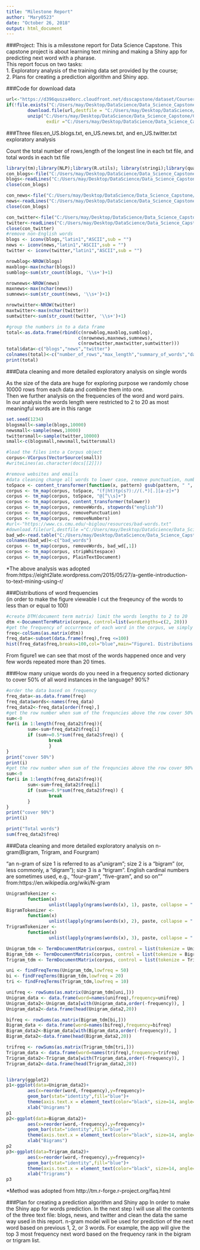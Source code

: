 ```yaml
---
title: "Milestone Report"
author: "Mary0523"
date: "October 26, 2018"
output: html_document
---
```

###Project:
This is a milesstone report for Data Science Capstone. This capstone project is about learning text mining and making a Shiny app for predicting next word with a pharase.  
This report focus on two tasks:  
1. Exploratory analysis of the training data set provided by the course;  
2. Plans for creating a prediction algorithm and Shiny app.

###Code for download data

```r
url<-"https://d396qusza40orc.cloudfront.net/dsscapstone/dataset/Coursera-SwiftKey.zip"
if(!file.exists("C:/Users/may/Desktop/DataScience/Data_Science_Capstone/Coursera-SwiftKey.zip")){
        download.file(url,destfile = "C:/Users/may/Desktop/DataScience/Data_Science_Capstone/Coursera-SwiftKey.zip",mode = 'wb')
        unzip("C:/Users/may/Desktop/DataScience/Data_Science_Capstone/Coursera-SwiftKey.zip",
               exdir ="C:/Users/may/Desktop/DataScience/Data_Science_Capstone")}
```

###Three files:en_US.blogs.txt, en_US.news.txt, and en_US.twitter.txt exploratory analysis

Count the total number of rows,length of the longest line in each txt file, and total words in each txt file
```r
library(tm);library(NLP);library(R.utils); library(stringi);library(quanteda);library(readtext);library(stringr);library(SnowballC)
con_blogs<-file("C:/Users/may/Desktop/DataScience/Data_Science_Capstone/final/en_US/en_US.blogs.txt",open="r")
blogs<-readLines("C:/Users/may/Desktop/DataScience/Data_Science_Capstone/final/en_US/en_US.blogs.txt", encoding = 'UTF-8', skipNul = TRUE)
close(con_blogs)

con_news<-file("C:/Users/may/Desktop/DataScience/Data_Science_Capstone/final/en_US/en_US.news.txt",open="r")
news<-readLines("C:/Users/may/Desktop/DataScience/Data_Science_Capstone/final/en_US/en_US.news.txt", encoding = 'UTF-8', skipNul = TRUE)
close(con_blogs)

con_twitter<-file("C:/Users/may/Desktop/DataScience/Data_Science_Capstone/final/en_US/en_US.twitter.txt",open="r")
twitter<-readLines("C:/Users/may/Desktop/DataScience/Data_Science_Capstone/final/en_US/en_US.twitter.txt", encoding = 'UTF-8', skipNul = TRUE)
close(con_twitter)
#remove non-English words
blogs <- iconv(blogs,"latin1","ASCII",sub = "")
news <- iconv(news,"latin1","ASCII",sub = "")
twitter <- iconv(twitter,"latin1","ASCII",sub = "")

nrowblog<-NROW(blogs)
maxblog<-max(nchar(blogs))
sumblog<-sum(str_count(blogs, '\\s+')+1)

nrownews<-NROW(news)
maxnews<-max(nchar(news))
sumnews<-sum(str_count(news, '\\s+')+1)

nrowtwitter<-NROW(twitter)
maxtwitter<-max(nchar(twitter))
sumtwitter<-sum(str_count(twitter, '\\s+')+1)

#group the numbers in to a data frame
total<-as.data.frame(rbind(c(nrowblog,maxblog,sumblog),
                           c(nrownews,maxnews,sumnews),
                           c(nrowtwitter,maxtwitter,sumtwitter)))
total$data<-c("blogs","news","twitter")
colnames(total)<-c("number_of_rows","max_length","summary_of_words","data")
print(total)
```

###Data cleaning and more detailed exploratory analysis on single words

As the size of the data are huge for exploring purpose we randomly chose 10000 rows from each data and combine them into one.  
Then we further analysis on the frequencies of the word and word pairs.  
In our analysis the words length were restricted to 2 to 20 as most meaningful words are in this range

```r
set.seed(1234)
blogsmall<-sample(blogs,10000)
newsmall<-sample(news,10000)
twittersmall<-sample(twitter,10000)
small<-c(blogsmall,newsmall,twittersmall)

#load the files into a Corpus object
corpus<-VCorpus(VectorSource(small))
#writeLines(as.character(docs[[2]]))

#remove websites and emails
#data cleaning change all words to lower case, remove punctuation, number, profanity, and stopwords
toSpace <- content_transformer(function(x, pattern) gsub(pattern, " ", x))
corpus <- tm_map(corpus, toSpace, "(f|ht)tp(s?)://(.*)[.][a-z]+")
corpus <- tm_map(corpus, toSpace, "@[^\\s]+")
corpus <- tm_map(corpus, content_transformer(tolower))
corpus <- tm_map(corpus, removeWords, stopwords("english"))
corpus <- tm_map(corpus, removePunctuation)
corpus <- tm_map(corpus, removeNumbers)
#url<-"https://www.cs.cmu.edu/~biglou/resources/bad-words.txt"
#download.file(url,destfile ="C:/Users/may/Desktop/DataScience/Data_Science_Capstone/bad-words.txt" )
bad_wd<-read.table("C:/Users/may/Desktop/DataScience/Data_Science_Capstone/bad-words.txt",header = F)
colnames(bad_wd)<-c("bad_words")
corpus <- tm_map(corpus, removeWords, bad_wd[,1])
corpus <- tm_map(corpus, stripWhitespace)
corpus <- tm_map(corpus, PlainTextDocument)
```
*The above analysis was adopted from:https://eight2late.wordpress.com/2015/05/27/a-gentle-introduction-to-text-mining-using-r/

###Distributions of word frequencies  
(in order to make the figure viewable I cut the freqeuncy of the words to less than or equal to 100)

```r
#create DTM(document term matrix) limit the words lengths to 2 to 20
dtm <-DocumentTermMatrix(corpus, control=list(wordLengths=c(2, 20)))
#get the frequency of occurrence of each word in the corpus, we simply sum over all rows to give column sums
freq<-colSums(as.matrix(dtm))
freq_data<-subset(data.frame(freq),freq <=100)
hist(freq_data$freq,breaks=100,col="blue",main="Figure1. Distributions of word frequencies",xlab="Word frequency")
```

From figure1 we can see that most of the words happened once and very few words repeated more than 20 times.  

###How many unique words do you need in a frequency sorted dictionary to cover 50% of all word instances in the language? 90%?
```r
#order the data based on frequency
freq_data<-as.data.frame(freq)
freq_data$words<-names(freq_data)
freq_data2<-freq_data[order(freq),]
#get the row number when sum of the frequncies above the row cover 50% of all word freq 
sum<-0
for(i in 1:length(freq_data2$freq)){
        sum<-sum+freq_data2$freq[i]
        if (sum>=0.5*sum(freq_data2$freq)) {
                break
                }
}
print("cover 50%")
print(i)
#get the row number when sum of the frequncies above the row cover 90% of all word freq 
sum<-0
for(i in 1:length(freq_data2$freq)){
        sum<-sum+freq_data2$freq[i]
        if (sum>=0.9*sum(freq_data2$freq)) {
                break
        }
}
print("cover 90%")
print(i)

print("Total words")
sum(freq_data2$freq)
```

###Data cleaning and more detailed exploratory analysis on n-gram(Bigram, Trigram, and Fourgram)

"an n-gram of size 1 is referred to as a "unigram"; size 2 is a "bigram" (or, less commonly, a "digram"); size 3 is a "trigram". English cardinal numbers are sometimes used, e.g., "four-gram", "five-gram", and so on"" from:https://en.wikipedia.org/wiki/N-gram

```r
UnigramTokenizer <-
        function(x)
                unlist(lapply(ngrams(words(x), 1), paste, collapse = " "), use.names = FALSE)
BigramTokenizer <-
        function(x)
                unlist(lapply(ngrams(words(x), 2), paste, collapse = " "), use.names = FALSE)
TrigramTokenizer <-
        function(x)
                unlist(lapply(ngrams(words(x), 3), paste, collapse = " "), use.names = FALSE)

Unigram_tdm <- TermDocumentMatrix(corpus, control = list(tokenize = UnigramTokenizer))
Bigram_tdm <- TermDocumentMatrix(corpus, control = list(tokenize = BigramTokenizer))
Trigram_tdm <- TermDocumentMatrix(corpus, control = list(tokenize = TrigramTokenizer))

uni <- findFreqTerms(Unigram_tdm,lowfreq = 50)
bi <- findFreqTerms(Bigram_tdm,lowfreq = 20)
tri <- findFreqTerms(Trigram_tdm,lowfreq = 10)

unifreq <- rowSums(as.matrix(Unigram_tdm[uni,]))
Unigram_data <- data.frame(word=names(unifreq),frequency=unifreq)
Unigram_data2<-Unigram_data[with(Unigram_data,order(-frequency)), ]
Unigram_data2<-data.frame(head(Unigram_data2,20))

bifreq <- rowSums(as.matrix(Bigram_tdm[bi,]))
Bigram_data <- data.frame(word=names(bifreq),frequency=bifreq)
Bigram_data2<-Bigram_data[with(Bigram_data,order(-frequency)), ]
Bigram_data2<-data.frame(head(Bigram_data2,20))

trifreq <- rowSums(as.matrix(Trigram_tdm[tri,]))
Trigram_data <- data.frame(word=names(trifreq),frequency=trifreq)
Trigram_data2<-Trigram_data[with(Trigram_data,order(-frequency)), ]
Trigram_data2<-data.frame(head(Trigram_data2,20))


library(ggplot2)
p1<-ggplot(data=Unigram_data2)+
        aes(x=reorder(word,-frequency),y=frequency)+
        geom_bar(stat="identity",fill="blue")+
        theme(axis.text.x = element_text(color="black", size=14, angle=45,hjust=1))+
        xlab("Unigrams")
p1
p2<-ggplot(data=Bigram_data2)+
        aes(x=reorder(word,-frequency),y=frequency)+
        geom_bar(stat="identity",fill="blue")+
        theme(axis.text.x = element_text(color="black", size=14, angle=45,hjust=1))+
        xlab("Bigrams")
p2
p3<-ggplot(data=Trigram_data2)+
        aes(x=reorder(word,-frequency),y=frequency)+
        geom_bar(stat="identity",fill="blue")+
        theme(axis.text.x = element_text(color="black", size=14, angle=60,hjust=1))+
        xlab("Trigrams")
p3

```

*Method was adopted from http://tm.r-forge.r-project.org/faq.html

###Plan for creating a prediction algorithm and Shiny app
In order to make the Shiny app for words prediction. In the next step I will use all the contents of the three text file: blogs, news, and twitter and clean the data the same way used in this report.
n-gram model will be used for prediction of the next word based on previous 1, 2, or 3 words. For example, the app will give the top 3 most frequency next word based on the frequency rank in the bigram or trigram list.

